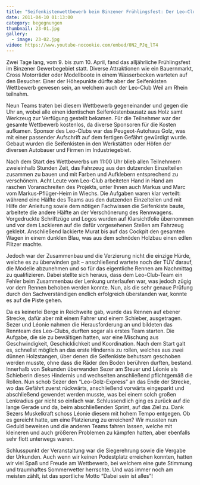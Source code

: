 ```yaml
---
title: "Seifenkistenwettbewerb beim Binzener Frühlingsfest: Der Leo-Club war dabei"
date: 2011-04-10 01:13:00
category: begegnungen
thumbnail: 23-01.jpg
gallery:
  - image: 23-02.jpg
video: https://www.youtube-nocookie.com/embed/0N2_PJq_lT4
---
```


Zwei Tage lang, vom 9. bis zum 10. April, fand das alljährliche Frühlingsfest im Binzener Gewerbegebiet statt. Diverse Attraktionen wie ein Bauernmarkt, Cross Motorräder oder Modellboote in einem Wasserbecken warteten auf den Besucher. Einer der Höhepunkte dürfte aber der Seifenkisten Wettbewerb gewesen sein, an welchem auch der Leo-Club Weil am Rhein teilnahm.

Neun Teams traten bei diesem Wettbewerb gegeneinander und gegen die Uhr an, wobei alle einen identischen Seifenkistenbausatz aus Holz samt Werkzeug zur Verfügung gestellt bekamen. Für die Teilnehmer war der gesamte Wettbewerb kostenlos, da diverse Sponsoren für die Kosten aufkamen. Sponsor des Leo-Clubs war das Peugeot-Autohaus Golz, was mit einer passender Aufschrift auf dem fertigen Gefährt gewürdigt wurde. Gebaut wurden die Seifenkisten in den Werkstätten oder Höfen der diversen Autobauer und Firmen im Industriegebiet.

Nach dem Start des Wettbewerbs um 11:00 Uhr blieb allen Teilnehmern zweieinhalb Stunden Zeit, das Fahrzeug aus den dutzenden Einzelteilen zusammen zu bauen und mit Farben und Aufklebern entsprechend zu verschönern. Acht Leute vom Leo-Club arbeiteten Hand in Hand am raschen Voranschreiten des Projekts, unter Ihnen auch Markus und Marc vom Markus-Pflüger-Heim in Wiechs. Die Aufgaben waren klar verteilt: während eine Hälfte des Teams aus den dutzenden Einzelteilen und mit Hilfe der Anleitung sowie dem nötigen Fachwissen die Seifenkiste baute, arbeitete die andere Hälfte an der Verschönerung des Rennwagens. Vorgedruckte Schriftzüge und Logos wurden auf Klarsichtfolie übernommen und vor dem Lackieren auf die dafür vorgesehenen Stellen am Fahrzeug geklebt. Anschließend lackierte Murat bis auf das Cockpit den gesamten Wagen in einem dunklen Blau, was aus dem schnöden Holzbau einen edlen Flitzer machte.

Jedoch war der Zusammenbau und die Verzierung nicht die einzige Hürde, welche es zu überwinden galt – anschließend wartete noch der TÜV darauf, die Modelle abzunehmen und so für das eigentliche Rennen am Nachmittag zu qualifizieren. Dabei stellte sich heraus, dass dem Leo-Club-Team ein Fehler beim Zusammenbau der Lenkung unterlaufen war, was jedoch zügig vor dem Rennen behoben werden konnte. Nun, als die sehr genaue Prüfung durch den Sachverständigen endlich erfolgreich überstanden war, konnte es auf die Piste gehen.

Da es keinerlei Berge in Reichweite gab, wurde das Rennen auf ebener Strecke, dafür aber mit einem Fahrer und einem Schieber, ausgetragen. Sezer und Léonie nahmen die Herausforderung an und bildeten das Rennteam des Leo-Clubs, durften sogar als erstes Team starten. Die Aufgabe, die sie zu bewältigen hatten, war eine Mischung aus Geschwindigkeit, Geschicklichkeit und Koordination. Nach dem Start galt es, schnellst möglich an das erste Hindernis zu rollen, welches aus zwei dünnen Holzstangen, über denen die Seifenkiste behutsam geschoben werden musste, ohne dass die Räder den Boden berühren durften, bestand. Innerhalb von Sekunden überwanden Sezer am Steuer und Léonie als Schieberin dieses Hindernis und wechselten anschließend pflichtgemäß die Rollen. Nun schob Sezer den “Leo-Golz-Express” an das Ende der Strecke, wo das Gefährt zuerst rückwärts, anschließend vorwärts eingeparkt und abschließend gewendet werden musste, was bei einem solch großen Lenkradius gar nicht so einfach war. Schlussendlich ging es zurück auf die lange Gerade und da, beim abschließenden Sprint, auf das Ziel zu. Dank Sezers Muskelkraft schoss Léonie diesem mit hohem Tempo entgegen. Ob es gereicht hatte, um eine Platzierung zu erreichen? Wir mussten nun Geduld beweisen und die anderen Teams fahren lassen, welche mit kleineren und auch größeren Problemen zu kämpfen hatten, aber ebenfalls sehr flott unterwegs waren.

Schlusspunkt der Veranstaltung war die Siegerehrung sowie die Vergabe der Urkunden. Auch wenn wir keinen Podestplatz erreichen konnten, hatten wir viel Spaß und Freude am Wettbewerb, bei welchem eine gute Stimmung und traumhaftes Sommerwetter herrschte. Und was immer noch am meisten zählt, ist das sportliche Motto “Dabei sein ist alles”!
